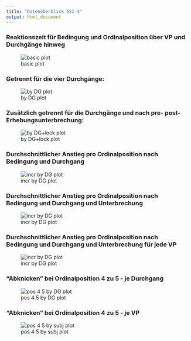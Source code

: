 ```yaml
---
title: "Datenüberblick SSI-4"
output: html_document
---
```

<h3>Reaktionszeit für Bedingung und Ordinalposition über VP und Durchgänge hinweg</h3>
![basic plot](plots/ord_pos.jpg)
<p></p>
<h3>Getrennt für die vier Durchgänge:</h3>
![by DG plot](plots/ord_pos_by_DG.jpg)
<p></p>
<h3>Zusätzlich getrennt für die Durchgänge und nach pre- post- Erhebungsunterbrechung:</h3>
![by DG+lock plot](plots/ord_pos_by_DG_lockdown.jpg)



<p></p>
<h3>Durchschnittlicher Anstieg pro Ordinalposition nach Bedingung und Durchgang</h3>
![incr by DG plot](plots/incr_by_DG.jpg)
<p></p>
<h3>Durchschnittlicher Anstieg pro Ordinalposition nach Bedingung und Durchgang und Unterbrechung</h3>
![incr by DG plot](plots/incr_by_DG_lockdown.jpg)
<p></p>
<h3>Durchschnittlicher Anstieg pro Ordinalposition nach Bedingung und Durchgang und Unterbrechung für jede VP</h3>
![incr by DG plot](plots/incr_by_subj_lock.jpg)
<p></p>
<h3>"Abknicken" bei Ordinalposition 4 zu 5 - je Durchgang</h3>
![pos 4 5 by DG plot](plots/pos_4_5_by_DG.jpg)

<p></p>
<h3>"Abknicken" bei Ordinalposition 4 zu 5 - je VP</h3>
![pos 4 5 by subj plot](plots/pos_4_5_by_subj_alt.jpg)
